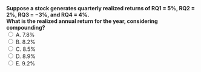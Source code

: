 ::: {.question-block}
<form onsubmit="event.preventDefault(); checkAnswer('module2_mcq_q34')" data-correct-answer="D">
<strong style="display: block;">
Suppose a stock generates quarterly realized returns of RQ1 = 5%, RQ2 = 2%, RQ3 = −3%, and RQ4 = 4%.  
What is the realized annual return for the year, considering compounding?
</strong>
<label><input type="radio" name="module2_mcq_q34" value="A"> A. 7.8%</label><br>
<label><input type="radio" name="module2_mcq_q34" value="B"> B. 8.2%</label><br>
<label><input type="radio" name="module2_mcq_q34" value="C"> C. 8.5%</label><br>
<label><input type="radio" name="module2_mcq_q34" value="D"> D. 8.9%</label><br>
<label><input type="radio" name="module2_mcq_q34" value="E"> E. 9.2%</label><br>
</form>
<div id="feedback-module2_mcq_q34" class="feedback" data-status="" style="display:none;">
✅ Correct: D. The realized annual return is computed as:  
\((1+R_{annual}) = (1+0.05)(1+0.02)(1−0.03)(1+0.04) = 1.0889\).  
Thus, \(R_{annual} ≈ 8.9\%\).  
This illustrates how realized returns must account for compounding across subperiods.
</div>
:::
